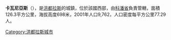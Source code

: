 '''卡瓦尼亞斯'''（{{lang-es|Cabañas}}），是[[洪都拉斯|洪都拉斯]]的城鎮，位於該國西部，由[[科潘省|科潘省]]負責管轄，面積126.3平方公里，海拔高度698米，2001年人口9,762，人口密度每平方公里77.29人。

{{coord|14|50|0|N|89|6|0|W|type:adm2nd_region:HN_source:nlwiki|display=title}}

{{Honduras-geo-stub}}
[[Category:洪都拉斯城市|Category:洪都拉斯城市]]